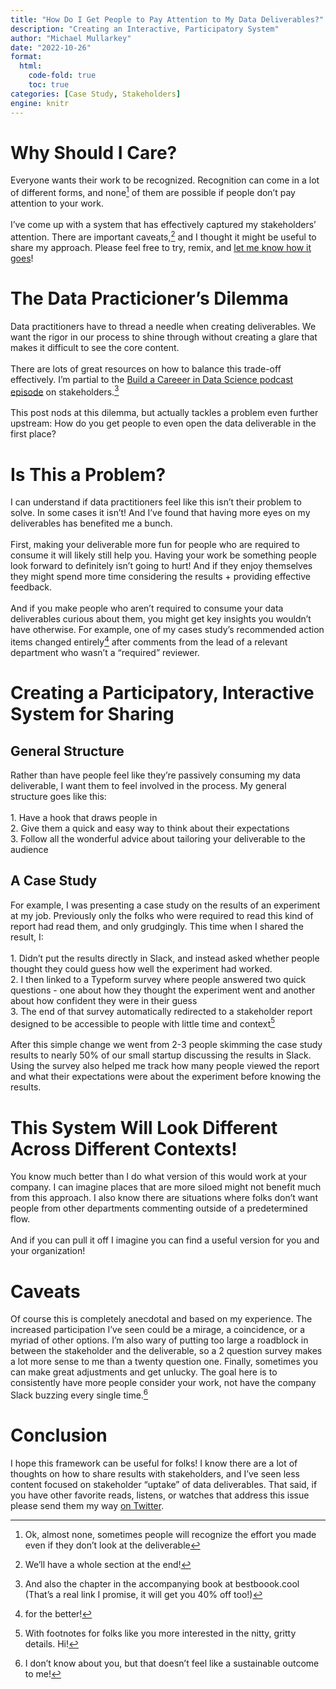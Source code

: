 ```yaml
---
title: "How Do I Get People to Pay Attention to My Data Deliverables?"
description: "Creating an Interactive, Participatory System"
author: "Michael Mullarkey"
date: "2022-10-26"
format: 
  html:
    code-fold: true
    toc: true
categories: [Case Study, Stakeholders]
engine: knitr
---
```


# Why Should I Care?

Everyone wants their work to be recognized. Recognition can come in a lot of different forms, and none^[Ok, almost none, sometimes people will recognize the effort you made even if they don't look at the deliverable] of them are possible if people don't pay attention to your work. <br>
<br>
I've come up with a system that has effectively captured my stakeholders' attention. There are important caveats,^[We'll have a whole section at the end!] and I thought it might be useful to share my approach. Please feel free to try, remix, and [let me know how it goes](https://twitter.com/mcmullarkey){target="_blank"}!

# The Data Practicioner's Dilemma

Data practitioners have to thread a needle when creating deliverables. We want the rigor in our process to shine through without creating a glare that makes it difficult to see the core content. <br>
<br>
There are lots of great resources on how to balance this trade-off effectively. I'm partial to the [Build a Careeer in Data Science podcast episode](https://open.spotify.com/episode/2pCy1A4NGUdNuAp6XxYMSg?si=5534509eb1c74945){target="_blank"} on stakeholders.^[And also the chapter in the accompanying book at bestboook.cool (That's a real link I promise, it will get you 40% off too!)] <br>
<br>
This post nods at this dilemma, but actually tackles a problem even further upstream: How do you get people to even open the data deliverable in the first place?

# Is This a Problem?

I can understand if data practitioners feel like this isn't their problem to solve. In some cases it isn't! And I've found that having more eyes on my deliverables has benefited me a bunch. <br>
<br>
First, making your deliverable more fun for people who are required to consume it will likely still help you. Having your work be something people look forward to definitely isn't going to hurt! And if they enjoy themselves they might spend more time considering the results + providing effective feedback. <br>
<br>
And if you make people who aren't required to consume your data deliverables curious about them, you might get key insights you wouldn't have otherwise. For example, one of my cases study's recommended action items changed entirely^[for the better!] after comments from the lead of a relevant department who wasn't a "required" reviewer.

# Creating a Participatory, Interactive System for Sharing

## General Structure

Rather than have people feel like they're passively consuming my data deliverable, I want them to feel involved in the process. My general structure goes like this: <br>
<br>
1. Have a hook that draws people in <br>
2. Give them a quick and easy way to think about their expectations <br>
3. Follow all the wonderful advice about tailoring your deliverable to the audience <br>

## A Case Study

For example, I was presenting a case study on the results of an experiment at my job. Previously only the folks who were required to read this kind of report had read them, and only grudgingly. This time when I shared the result, I: <br>
<br>
1. Didn't put the results directly in Slack, and instead asked whether people thought they could guess how well the experiment had worked. <br>
2. I then linked to a Typeform survey where people answered two quick questions - one about how they thought the experiment went and another about how confident they were in their guess <br>
3. The end of that survey automatically redirected to a stakeholder report designed to be accessible to people with little time and context^[With footnotes for folks like you more interested in the nitty, gritty details. Hi!] <br>
<br>
After this simple change we went from 2-3 people skimming the case study results to nearly 50% of our small startup discussing the results in Slack. Using the survey also helped me track how many people viewed the report and what their expectations were about the experiment before knowing the results.

# This System Will Look Different Across Different Contexts!

You know much better than I do what version of this would work at your company. I can imagine places that are more siloed might not benefit much from this approach. I also know there are situations where folks don't want people from other departments commenting outside of a predetermined flow. <br>
<br>
And if you can pull it off I imagine you can find a useful version for you and your organization!

# Caveats

Of course this is completely anecdotal and based on my experience. The increased participation I've seen could be a mirage, a coincidence, or a myriad of other options. I'm also wary of putting too large a roadblock in between the stakeholder and the deliverable, so a 2 question survey makes a lot more sense to me than a twenty question one. Finally, sometimes you can make great adjustments and get unlucky. The goal here is to consistently have more people consider your work, not have the company Slack buzzing every single time.^[I don't know about you, but that doesn't feel like a sustainable outcome to me!]

# Conclusion

I hope this framework can be useful for folks! I know there are a lot of thoughts on how to share results with stakeholders, and I've seen less content focused on stakeholder "uptake" of data deliverables. That said, if you have other favorite reads, listens, or watches that address this issue please send them my way [on Twitter](https://twitter.com/mcmullarkey){target="_blank"}.


